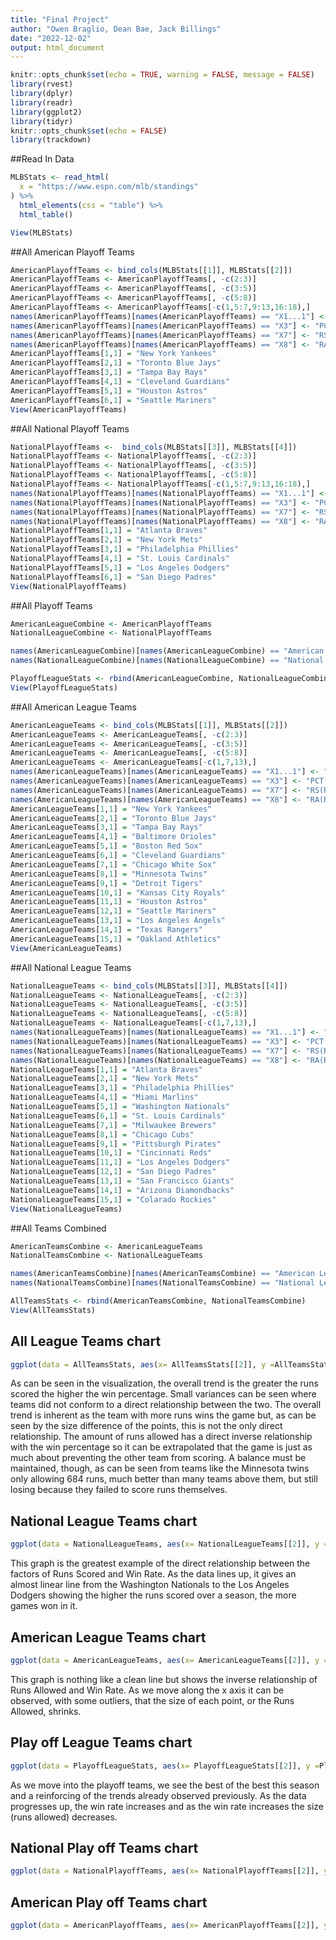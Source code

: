 ---
title: "Final Project"
author: "Owen Braglio, Dean Bae, Jack Billings"
date: "2022-12-02"
output: html_document
---

```{r setup, include=FALSE}
knitr::opts_chunk$set(echo = TRUE, warning = FALSE, message = FALSE)
library(rvest)
library(dplyr)
library(readr)
library(ggplot2)
library(tidyr)
knitr::opts_chunk$set(echo = FALSE)
library(trackdown)
```

##Read In Data

```{r}
MLBStats <- read_html(
  x = "https://www.espn.com/mlb/standings"
) %>%
  html_elements(css = "table") %>%
  html_table()

View(MLBStats)
```

##All American Playoff Teams

```{r}
AmericanPlayoffTeams <- bind_cols(MLBStats[[1]], MLBStats[[2]])
AmericanPlayoffTeams <- AmericanPlayoffTeams[, -c(2:3)]
AmericanPlayoffTeams <- AmericanPlayoffTeams[, -c(3:5)]
AmericanPlayoffTeams <- AmericanPlayoffTeams[, -c(5:8)]
AmericanPlayoffTeams <- AmericanPlayoffTeams[-c(1,5:7,9:13,16:18),]
names(AmericanPlayoffTeams)[names(AmericanPlayoffTeams) == "X1...1"] <- "American League Playoff Teams"
names(AmericanPlayoffTeams)[names(AmericanPlayoffTeams) == "X3"] <- "PCT(Win Rate)"
names(AmericanPlayoffTeams)[names(AmericanPlayoffTeams) == "X7"] <- "RS(Runs Scored)"
names(AmericanPlayoffTeams)[names(AmericanPlayoffTeams) == "X8"] <- "RA(Runs Allowed)"
AmericanPlayoffTeams[1,1] = "New York Yankees"
AmericanPlayoffTeams[2,1] = "Toronto Blue Jays"
AmericanPlayoffTeams[3,1] = "Tampa Bay Rays"
AmericanPlayoffTeams[4,1] = "Cleveland Guardians"
AmericanPlayoffTeams[5,1] = "Houston Astros"
AmericanPlayoffTeams[6,1] = "Seattle Mariners"
View(AmericanPlayoffTeams)

```

##All National Playoff Teams

```{r}
NationalPlayoffTeams <-  bind_cols(MLBStats[[3]], MLBStats[[4]])
NationalPlayoffTeams <- NationalPlayoffTeams[, -c(2:3)]
NationalPlayoffTeams <- NationalPlayoffTeams[, -c(3:5)]
NationalPlayoffTeams <- NationalPlayoffTeams[, -c(5:8)]
NationalPlayoffTeams <- NationalPlayoffTeams[-c(1,5:7,9:13,16:18),]
names(NationalPlayoffTeams)[names(NationalPlayoffTeams) == "X1...1"] <- "National League Playoff Teams"
names(NationalPlayoffTeams)[names(NationalPlayoffTeams) == "X3"] <- "PCT(Win Rate)"
names(NationalPlayoffTeams)[names(NationalPlayoffTeams) == "X7"] <- "RS(Runs Scored)"
names(NationalPlayoffTeams)[names(NationalPlayoffTeams) == "X8"] <- "RA(Runs Allowed)"
NationalPlayoffTeams[1,1] = "Atlanta Braves"
NationalPlayoffTeams[2,1] = "New York Mets"
NationalPlayoffTeams[3,1] = "Philadelphia Phillies"
NationalPlayoffTeams[4,1] = "St. Louis Cardinals"
NationalPlayoffTeams[5,1] = "Los Angeles Dodgers"
NationalPlayoffTeams[6,1] = "San Diego Padres"
View(NationalPlayoffTeams)
```

##All Playoff Teams

```{r}
AmericanLeagueCombine <- AmericanPlayoffTeams
NationalLeagueCombine <- NationalPlayoffTeams

names(AmericanLeagueCombine)[names(AmericanLeagueCombine) == "American League Playoff Teams"] <- "Playoff Teams"
names(NationalLeagueCombine)[names(NationalLeagueCombine) == "National League Playoff Teams"] <- "Playoff Teams"

PlayoffLeagueStats <- rbind(AmericanLeagueCombine, NationalLeagueCombine)
View(PlayoffLeagueStats)
```

##All American League Teams

```{r}
AmericanLeagueTeams <- bind_cols(MLBStats[[1]], MLBStats[[2]])
AmericanLeagueTeams <- AmericanLeagueTeams[, -c(2:3)]
AmericanLeagueTeams <- AmericanLeagueTeams[, -c(3:5)]
AmericanLeagueTeams <- AmericanLeagueTeams[, -c(5:8)]
AmericanLeagueTeams <- AmericanLeagueTeams[-c(1,7,13),]
names(AmericanLeagueTeams)[names(AmericanLeagueTeams) == "X1...1"] <- "American League Teams"
names(AmericanLeagueTeams)[names(AmericanLeagueTeams) == "X3"] <- "PCT(Win Rate)"
names(AmericanLeagueTeams)[names(AmericanLeagueTeams) == "X7"] <- "RS(Runs Scored)"
names(AmericanLeagueTeams)[names(AmericanLeagueTeams) == "X8"] <- "RA(Runs Allowed)"
AmericanLeagueTeams[1,1] = "New York Yankees"
AmericanLeagueTeams[2,1] = "Toronto Blue Jays"
AmericanLeagueTeams[3,1] = "Tampa Bay Rays"
AmericanLeagueTeams[4,1] = "Baltimore Orioles"
AmericanLeagueTeams[5,1] = "Boston Red Sox"
AmericanLeagueTeams[6,1] = "Cleveland Guardians"
AmericanLeagueTeams[7,1] = "Chicago White Sox"
AmericanLeagueTeams[8,1] = "Minnesota Twins"
AmericanLeagueTeams[9,1] = "Detroit Tigers"
AmericanLeagueTeams[10,1] = "Kansas City Royals"
AmericanLeagueTeams[11,1] = "Houston Astros"
AmericanLeagueTeams[12,1] = "Seattle Mariners"
AmericanLeagueTeams[13,1] = "Los Angeles Angels"
AmericanLeagueTeams[14,1] = "Texas Rangers"
AmericanLeagueTeams[15,1] = "Oakland Athletics"
View(AmericanLeagueTeams)
```

##All National League Teams

```{r}
NationalLeagueTeams <- bind_cols(MLBStats[[3]], MLBStats[[4]])
NationalLeagueTeams <- NationalLeagueTeams[, -c(2:3)]
NationalLeagueTeams <- NationalLeagueTeams[, -c(3:5)]
NationalLeagueTeams <- NationalLeagueTeams[, -c(5:8)]
NationalLeagueTeams <- NationalLeagueTeams[-c(1,7,13),]
names(NationalLeagueTeams)[names(NationalLeagueTeams) == "X1...1"] <- "National League Teams"
names(NationalLeagueTeams)[names(NationalLeagueTeams) == "X3"] <- "PCT(Win Rate)"
names(NationalLeagueTeams)[names(NationalLeagueTeams) == "X7"] <- "RS(Runs Scored)"
names(NationalLeagueTeams)[names(NationalLeagueTeams) == "X8"] <- "RA(Runs Allowed)"
NationalLeagueTeams[1,1] = "Atlanta Braves"
NationalLeagueTeams[2,1] = "New York Mets"
NationalLeagueTeams[3,1] = "Philadelphia Phillies"
NationalLeagueTeams[4,1] = "Miami Marlins"
NationalLeagueTeams[5,1] = "Washington Nationals"
NationalLeagueTeams[6,1] = "St. Louis Cardinals"
NationalLeagueTeams[7,1] = "Milwaukee Brewers"
NationalLeagueTeams[8,1] = "Chicago Cubs"
NationalLeagueTeams[9,1] = "Pittsburgh Pirates"
NationalLeagueTeams[10,1] = "Cincinnati Reds"
NationalLeagueTeams[11,1] = "Los Angeles Dodgers"
NationalLeagueTeams[12,1] = "San Diego Padres"
NationalLeagueTeams[13,1] = "San Francisco Giants"
NationalLeagueTeams[14,1] = "Arizona Diamondbacks"
NationalLeagueTeams[15,1] = "Colarado Rockies"
View(NationalLeagueTeams)
```

##All Teams Combined

```{r}
AmericanTeamsCombine <- AmericanLeagueTeams
NationalTeamsCombine <- NationalLeagueTeams

names(AmericanTeamsCombine)[names(AmericanTeamsCombine) == "American League Teams"] <- "All Teams"
names(NationalTeamsCombine)[names(NationalTeamsCombine) == "National League Teams"] <- "All Teams"

AllTeamsStats <- rbind(AmericanTeamsCombine, NationalTeamsCombine)
View(AllTeamsStats)
```

## All League Teams chart

```{r}
ggplot(data = AllTeamsStats, aes(x= AllTeamsStats[[2]], y =AllTeamsStats[[3]], color =AllTeamsStats[[1]], size =AllTeamsStats[[4]])) + scale_x_discrete(guide = guide_axis(n.dodge=3)) + geom_point()  + xlab("PCT(Win Rate)")+ ylab("RS(Runs Scored")+ ggtitle("All Teams(Win Rate per Runs scored)") +labs(color = "Teams") + labs(size = "RA(Runs Allows)")
```

As can be seen in the visualization, the overall trend is the greater the runs scored the higher the win percentage. Small variances can be seen where teams did not conform to a direct relationship between the two. The overall trend is inherent as the team with more runs wins the game but, as can be seen by the size difference of the points, this is not the only direct relationship. The amount of runs allowed has a direct inverse relationship with the win percentage so it can be extrapolated that the game is just as much about preventing the other team from scoring. A balance must be maintained, though, as can be seen from teams like the Minnesota twins only allowing 684 runs, much better than many teams above them, but still losing because they failed to score runs themselves.

## National League Teams chart

```{r}
ggplot(data = NationalLeagueTeams, aes(x= NationalLeagueTeams[[2]], y =NationalLeagueTeams[[3]], color =NationalLeagueTeams[[1]], size =NationalLeagueTeams[[4]])) + geom_point()  + xlab("PCT(Win Rate)")+ ylab("RS(Runs Scored)")+ ggtitle("National League Teams(Win Rate per Runs scored)") +labs(color = "Teams") + labs(size = "RA(Runs Allows)")
```

This graph is the greatest example of the direct relationship between the factors of Runs Scored and Win Rate. As the data lines up, it gives an almost linear line from the Washington Nationals to the Los Angeles Dodgers showing the higher the runs scored over a season, the more games won in it.

## American League Teams chart

```{r}
ggplot(data = AmericanLeagueTeams, aes(x= AmericanLeagueTeams[[2]], y =AmericanLeagueTeams[[3]], color =AmericanLeagueTeams[[1]], size =AmericanLeagueTeams[[4]])) + geom_point()  + xlab("PCT(Win Rate)")+ ylab("RS(Runs Scored)")+ ggtitle("American League Teams(Win Rate per Runs scored)") +labs(color = "Teams") + labs(size = "RA(Runs Allows)")
```

This graph is nothing like a clean line but shows the inverse relationship of Runs Allowed and Win Rate. As we move along the x axis it can be observed, with some outliers, that the size of each point, or the Runs Allowed, shrinks.

## Play off League Teams chart

```{r}
ggplot(data = PlayoffLeagueStats, aes(x= PlayoffLeagueStats[[2]], y =PlayoffLeagueStats[[3]], color =PlayoffLeagueStats[[1]], size =PlayoffLeagueStats[[4]])) + geom_point()  + xlab("PCT(Win Rate)")+ ylab("RS(Runs Scored)")+ ggtitle("All Playoff Teams(Win Rate per Runs scored)") +labs(color = "Teams") + labs(size = "RA(Runs Allows)")
```

As we move into the playoff teams, we see the best of the best this season and a reinforcing of the trends already observed previously. As the data progresses up, the win rate increases and as the win rate increases the size (runs allowed) decreases.

## National Play off Teams chart

```{r}
ggplot(data = NationalPlayoffTeams, aes(x= NationalPlayoffTeams[[2]], y =NationalPlayoffTeams[[3]], color =NationalPlayoffTeams[[1]], size =NationalPlayoffTeams[[4]])) + geom_point()  + xlab("PCT(Win Rate)")+ ylab("RS(Runs Scored)")+ ggtitle("National League Teams(Win Rate per Runs scored)") +labs(color = "Teams") + labs(size = "RA(Runs Allows)")
```

## American Play off Teams chart

```{r}
ggplot(data = AmericanPlayoffTeams, aes(x= AmericanPlayoffTeams[[2]], y =AmericanPlayoffTeams[[3]], color =AmericanPlayoffTeams[[1]], size =AmericanPlayoffTeams[[4]])) + geom_point()  + xlab("PCT(Win Rate)")+ ylab("RS(Runs Scored)")+ ggtitle("American League Teams(Win Rate per Runs scored)") +labs(color = "Teams") + labs(size = "RA(Runs Allows)")
```
